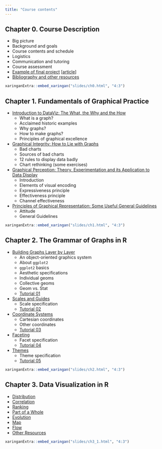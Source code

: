 ```yaml
---
title: "Course contents"
---
```


## Chapter 0. Course Description

- Big picture
- Background and goals
- Course contents and schedule
- Logistics
- Communication and tutoring
- Course assessment
- [Example of final project](slides/ch0.html#8) [[article](projects/gapminder/)]
- [Bibliography and other resources](resources.html)

<aside class="slides">
```r
xaringanExtra::embed_xaringan("slides/ch0.html", "4:3")
```
</aside>

## Chapter 1. Fundamentals of Graphical Practice

- [Introduction to DataViz: The What, the Why and the How](slides/ch1.html#3)
  - What is a graph?
  - Acclaimed historic examples
  - Why graphs?
  - How to make graphs?
  - Principles of graphical excellence
- [Graphical Integrity: How to Lie with Graphs](slides/ch1.html#44)
  - Bad charts
  - Sources of bad charts
  - 12 rules to display data badly
  - Chart rethinking (some exercises)
- [Graphical Perception: Theory, Experimentation and its Application to Data Display](slides/ch1.html#75)
  - Introduction
  - Elements of visual encoding
  - Expressiveness principle
  - Effectiveness principle
  - Channel effectiveness
- [Principles of Graphical Representation: Some Useful General Guidelines](slides/ch1.html#112)
  - Attitude
  - General Guidelines

<aside class="slides">
```r
xaringanExtra::embed_xaringan("slides/ch1.html", "4:3")
```
</aside>

## Chapter 2. The Grammar of Graphs in R

- [Building Graphs Layer by Layer](slides/ch2.html#3)
  - An object-oriented graphics system
  - About `ggplot2`
  - `ggplot2` basics
  - Aesthetic specifications
  - Individual geoms
  - Collective geoms
  - Geom vs. Stat
  - [Tutorial 01](tutorials/01/)
- [Scales and Guides](slides/ch2.html#40)
  - Scale specification
  - [Tutorial 02](tutorials/02/)
- [Coordinate Systems](slides/ch2.html#45)
  - Cartesian coordinates
  - Other coordinates
  - [Tutorial 03](tutorials/03/)
- [Faceting](slides/ch2.html#50)
  - Facet specification
  - [Tutorial 04](tutorials/04/)
- [Themes](slides/ch2.html#54)
  - Theme specification
  - [Tutorial 05](tutorials/05/)

<aside class="slides">
```r
xaringanExtra::embed_xaringan("slides/ch2.html", "4:3")
```
</aside>

## Chapter 3. Data Visualization in R

- [Distribution](slides/ch3_1.html#3)
- [Correlation](slides/ch3_2.html#3)
- [Ranking](slides/ch3_3.html#3)
- [Part of a Whole](slides/ch3_4.html#3)
- [Evolution](slides/ch3_5.html#3)
- [Map](slides/ch3_6.html#3)
- [Flow](slides/ch3_7.html#3)
- [Other Resources](slides/ch3_8.html#3)

<aside class="slides">
```r
xaringanExtra::embed_xaringan("slides/ch3_1.html", "4:3")
```
</aside>
